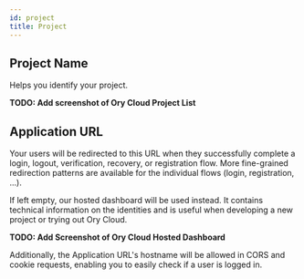 ```yaml
---
id: project
title: Project
---
```


## Project Name

Helps you identify your project.

**TODO: Add screenshot of Ory Cloud Project List**

## Application URL

Your users will be redirected to this URL when they successfully complete a
login, logout, verification, recovery, or registration flow. More fine-grained
redirection patterns are available for the individual flows (login,
registration, ...).

If left empty, our hosted dashboard will be used instead. It contains technical
information on the identities and is useful when developing a new project or
trying out Ory Cloud.

**TODO: Add Screenshot of Ory Cloud Hosted Dashboard**

Additionally, the Application URL's hostname will be allowed in CORS and cookie
requests, enabling you to easily check if a user is logged in.
